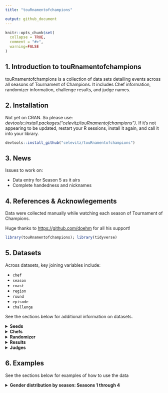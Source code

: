 ```yaml
---
title: "touRnamentofchampions"

output: github_document
---
```


```r
knitr::opts_chunk$set(
  collapse = TRUE,
  comment = "#>",
  warning=FALSE
)
```

## 1. Introduction to touRnamentofchampions

touRnamentofchampions is a collection of data sets detailing events across all seasons of Tournament of Champions. It includes Chef information, randomizer information, challenge results, and judge names.

## 2. Installation

Not yet on CRAN. So please use: *devtools::install.packages("celevitz/touRnamentofchampions")*. If it's not appearing to be updated, restart your R sessions, install it again, and call it into your library.

```r
devtools::install_github("celevitz/touRnamentofchampions")
```

## 3. News

Issues to work on:

- Data entry for Season 5 as it airs
- Complete handedness and nicknames

## 4. References & Acknowlegements

Data were collected manually while watching each season of Tournament of Champions.

Huge thanks to <https://github.com/doehm> for all his support!

```r
library(touRnamentofchampions); library(tidyverse)
```

## 5. Datasets

Across datasets, key joining variables include:

-   `chef`
-   `season`
-   `coast`
-   `region`
-   `round`
-   `episode`
-   `challenge`

See the sections below for additional information on datasets.

<details>
<summary>
<strong>Seeds</strong>
</summary>
### Seeds
The unique identifiers of this dataset are `chef`-`season`.

-   `chef`: Chef name (full name)
-   `season`: Season number
-   `seed`: Seed within their section of the bracket: values of 1 through 8. Chefs that played in the qualifiers but didn't make the final bracket will have seeds of 8.2, 8.3, or 8.4.
-   `coast`: Are they East or West Coast?
-   `region`: The region depends on how many chefs start the competition. If 
there are 16 chefs, then the region is left blank. If there are 32 chefs, then 
the regions are A or B.

```r
seeds 
```

</details>
<details>
<summary>
<strong>Chefs</strong>
</summary>

### Chefs

The unique identifier of this dataset is `chef`.

-   `chef`: Chef name (full name)
-   `nickname`: Guy Fieri's nickname for the chef
-   `handedness`: Whether the chef is righthanded, lefthanded, or ambidextrous
-   `gender`: male, female, nonbinary

```r
chefs 
```
</details>
<details>
<summary>
<strong>Randomizer</strong>
</summary>

### Randomizer

The unique identifiers of this dataset are `season`-`episode`-`round`-`challenge`. The reason that `episode` is a unique identifier is because in Season 2, Jet and Antonia tied in all scores and so had a rematch in the Quarter-finals (episodes 6 and 7).

-   `season`: Season number
-   `episode`: Episode number
-   `round`: Stage of the tournament: Qualifier semi-final, Qualifier  final, Round of 32, Round of 16, Quarterfinals, Semifinals, Final
-   `challenge`: Variable to help distinguish rounds within the same Coast & Round
-   `coast`: Are they East or West Coast?
-   `region`: The region depends on how many chefs start the competition. If there are 16 chefs, then the region is left blank. If there are 32 chefs, then the regions are A or B.
-   `randomizer1`: First wheel of randomizer
-   `randomizer2`: Second wheel of randomizer
-   `randomizer3`: Third wheel of randomizer
-   `randomizer4`: Fourth wheel of randomizer
-   `time`: Length of challenge. Unit is minutes
-   `randomizer5`: Fifth wheel of randomizer

```r
randomizer 
```

</details>
<details>
<summary>
<strong>Results</strong>
</summary>
### Results

The unique identifiers of this dataset are `season`-`episode`-`round`-`challenge`-`chef`.

-   `season`: Season number
-   `episode`: Episode number
-   `round`: Stage of the tournament: Qualifier semi-final, Qualifier final, Round of 32, Round of 16, Quarterfinals, Semifinals, Final
-   `challenge`: Variable to help distinguish rounds within the same Coast & Round
-   `coast`: Are they East or West Coast?
-   `region`: The region depends on how many chefs start the competition. If there are 16 chefs, then the region is left blank. If there are 32 chefs, then the regions are A or B.
-   `y`: Numeric value to help when creating the bracket
-   `chef`: Name of chef
-   `commentator`: Who presented their food to the judges: Simon Majumdar or Justin Warner?
-   `order`: When did their food get presented to the judges: Presented 1st or Presented 2nd
-   `score_taste`: Score that chef received for the taste of their dish: values of 0- 50
-   `score_randomizer`: Score that chef received for how well they used the Randomizer: values of 0- 30
-   `score_presentation`: Score that chef received for the presentation of their dish: values of 0- 20
-   `total`: Total score that chef received: between 0 and 100
-   `winner`: Winner, loser, or tie

```r
results 
```

</details>
<details>
<summary>
<strong>Judges</strong>
</summary>

### Judges

The unique identifier is `season`-`episode`-`round`, because occasionally a judge will only judge for one round within an episode.

-   `season`: Season number
-   `episode`: Episode number
-   `judge`: Name of guest judge
-   `round`: Stage of the tournament: Qualifier semi-final, Qualifier final, Round of 32, Round of 16, Quarterfinals, Semifinals, Final

```r
judges
```
</details>

## 6. Examples

See the sections below for examples of how to use the data

<details>
<summary>
<strong>Gender distribution by season: Seasons 1 through 4</strong>
</summary>
```r
seeds %>% left_join(chefs) %>%
  # keep only seasons 1 through 4
  filter(season < 5) %>%
  group_by(season,gender) %>%
  summarise(n=n()) %>%
  pivot_wider(names_from=gender,values_from=n)
```
</details>


